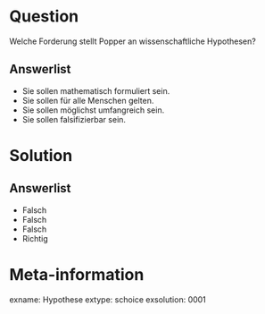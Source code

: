 Question
========

Welche Forderung stellt Popper an wissenschaftliche Hypothesen? 



Answerlist
----------
* Sie sollen mathematisch formuliert sein.
* Sie sollen für alle Menschen gelten.
* Sie sollen möglichst umfangreich sein.
* Sie sollen falsifizierbar sein.


Solution
========


Answerlist
----------
* Falsch
* Falsch
* Falsch
* Richtig




Meta-information
================
exname: Hypothese
extype: schoice
exsolution: 0001
